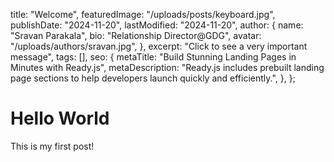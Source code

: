   title: "Welcome",
  featuredImage: "/uploads/posts/keyboard.jpg",
  publishDate: "2024-11-20",
  lastModified: "2024-11-20",
  author: {
    name: "Sravan Parakala",
    bio: "Relationship Director@GDG",
    avatar: "/uploads/authors/sravan.jpg",
  },
  excerpt:
    "Click to see a very important message",
  tags: [],
  seo: {
    metaTitle: "Build Stunning Landing Pages in Minutes with Ready.js",
    metaDescription:
      "Ready.js includes prebuilt landing page sections to help developers launch quickly and efficiently.",
  },
};

# Hello World

This is my first post!